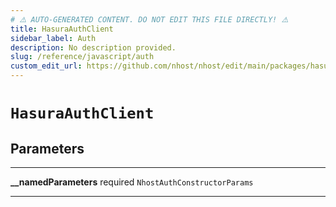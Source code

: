 ```yaml
---
# ⚠️ AUTO-GENERATED CONTENT. DO NOT EDIT THIS FILE DIRECTLY! ⚠️
title: HasuraAuthClient
sidebar_label: Auth
description: No description provided.
slug: /reference/javascript/auth
custom_edit_url: https://github.com/nhost/nhost/edit/main/packages/hasura-auth-js/src/hasura-auth-client.ts#L72
---
```


# `HasuraAuthClient`

## Parameters

---

**<span className="parameter-name">\_\_namedParameters</span>** <span className="optional-status">required</span> `NhostAuthConstructorParams`

---
